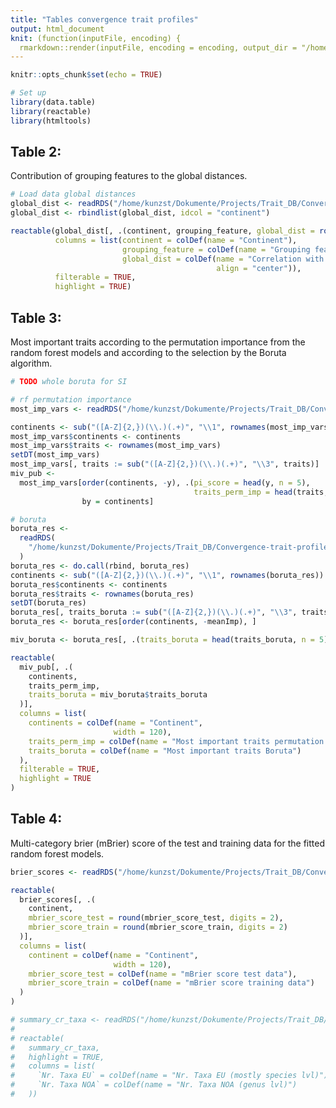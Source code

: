 ```yaml
---
title: "Tables convergence trait profiles"
output: html_document
knit: (function(inputFile, encoding) {
  rmarkdown::render(inputFile, encoding = encoding, output_dir = "/home/kunzst/Dokumente/Projects/Trait_DB/Convergence-trait-profiles/Paper/Tables/") })
---
```


```r
knitr::opts_chunk$set(echo = TRUE)
```

```r
# Set up
library(data.table)
library(reactable)
library(htmltools)
```

## Table 2:
Contribution of grouping features to the global distances.

```r
# Load data global distances
global_dist <- readRDS("/home/kunzst/Dokumente/Projects/Trait_DB/Convergence-trait-profiles/Cache/global_dist.rds")
global_dist <- rbindlist(global_dist, idcol = "continent")

reactable(global_dist[, .(continent, grouping_feature, global_dist = round(`global distance`, digits = 2))],
          columns = list(continent = colDef(name = "Continent"), 
                         grouping_feature = colDef(name = "Grouping feature"),
                         global_dist = colDef(name = "Correlation with total distance",
                                              align = "center")), 
          filterable = TRUE,
          highlight = TRUE)
```



## Table 3: 
Most important traits according to the permutation importance from the random forest models and according to the selection by the Boruta algorithm.

```r
# TODO whole boruta for SI

# rf permutation importance
most_imp_vars <- readRDS("/home/kunzst/Dokumente/Projects/Trait_DB/Convergence-trait-profiles/Cache/most_imp_vars.rds")

continents <- sub("([A-Z]{2,})(\\.)(.+)", "\\1", rownames(most_imp_vars))
most_imp_vars$continents <- continents
most_imp_vars$traits <- rownames(most_imp_vars)
setDT(most_imp_vars)
most_imp_vars[, traits := sub("([A-Z]{2,})(\\.)(.+)", "\\3", traits)]
miv_pub <-
  most_imp_vars[order(continents, -y), .(pi_score = head(y, n = 5),
                                         traits_perm_imp = head(traits, n = 5)),
                by = continents] 

# boruta
boruta_res <-
  readRDS(
    "/home/kunzst/Dokumente/Projects/Trait_DB/Convergence-trait-profiles/Cache/boruta_res.rds"
  )
boruta_res <- do.call(rbind, boruta_res)
continents <- sub("([A-Z]{2,})(\\.)(.+)", "\\1", rownames(boruta_res))
boruta_res$continents <- continents
boruta_res$traits <- rownames(boruta_res)
setDT(boruta_res)
boruta_res[, traits_boruta := sub("([A-Z]{2,})(\\.)(.+)", "\\3", traits)]
boruta_res <- boruta_res[order(continents, -meanImp), ]

miv_boruta <- boruta_res[, .(traits_boruta = head(traits_boruta, n = 5)), by = continents]

reactable(
  miv_pub[, .(
    continents, 
    traits_perm_imp,
    traits_boruta = miv_boruta$traits_boruta
  )],
  columns = list(
    continents = colDef(name = "Continent",
                       width = 120),
    traits_perm_imp = colDef(name = "Most important traits permutation importance"),
    traits_boruta = colDef(name = "Most important traits Boruta")
  ),
  filterable = TRUE,
  highlight = TRUE
)

```

## Table 4:
Multi-category brier (mBrier) score of the test and training data for the fitted random forest models. 

```r
brier_scores <- readRDS("/home/kunzst/Dokumente/Projects/Trait_DB/Convergence-trait-profiles/Cache/perf_summary.rds")

reactable(
  brier_scores[, .(
    continent,
    mbrier_score_test = round(mbrier_score_test, digits = 2),
    mbrier_score_train = round(mbrier_score_train, digits = 2)
  )],
  columns = list(
    continent = colDef(name = "Continent",
                       width = 120),
    mbrier_score_test = colDef(name = "mBrier score test data"),
    mbrier_score_train = colDef(name = "mBrier score training data")
  )
)

```


```r

# summary_cr_taxa <- readRDS("/home/kunzst/Dokumente/Projects/Trait_DB/Convergence-trait-profiles/Cache/Cache_comparison_climatic_reg/summary_cr_taxa.rds")
# 
# reactable(
#   summary_cr_taxa,
#   highlight = TRUE,
#   columns = list(
#     `Nr. Taxa EU` = colDef(name = "Nr. Taxa EU (mostly species lvl)"),
#     `Nr. Taxa NOA` = colDef(name = "Nr. Taxa NOA (genus lvl)")
#   ))
```
